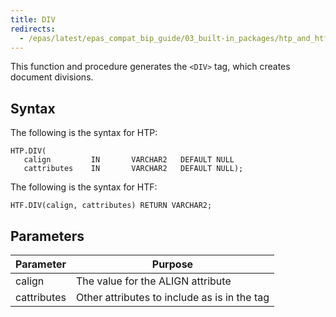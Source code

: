 ```yaml
---
title: DIV
redirects:
  - /epas/latest/epas_compat_bip_guide/03_built-in_packages/htp_and_htf/div/ #generated for docs/epas/reorg-role-use-case-mode
---
```


This function and procedure generates the `<DIV>` tag, which creates document divisions.

## Syntax

The following is the syntax for HTP:

```
HTP.DIV(
   calign         IN       VARCHAR2   DEFAULT NULL
   cattributes    IN       VARCHAR2   DEFAULT NULL);
```

The following is the syntax for HTF:

```
HTF.DIV(calign, cattributes) RETURN VARCHAR2;
```

## Parameters

| Parameter | Purpose  |
| --------- | -------- |
| calign | The value for the ALIGN attribute |
| cattributes | Other attributes to include as is in the tag |
